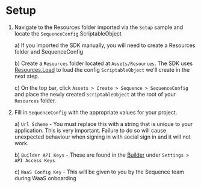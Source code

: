 # Setup

1. Navigate to the Resources folder imported via the `Setup` sample and locate the `SequenceConfig` ScriptableObject
    
    a) If you imported the SDK manually, you will need to create a Resources folder and SequenceConfig

    b) Create a `Resources` folder located at `Assets/Resources`. The SDK uses [Resources.Load](https://docs.unity3d.com/ScriptReference/Resources.Load.html) to load the config `ScriptableObject` we'll create in the next step.
    
    c) On the top bar, click `Assets > Create > Sequence > SequenceConfig` and place the newly created `ScriptableObject` at the root of your `Resources` folder.
2. Fill in `SequenceConfig` with the appropriate values for your project.

    a) `Url Scheme` - You must replace this with a string that is unique to your application. This is very important. Failure to do so will cause unexpected behaviour when signing in with social sign in and it will not work.

    b) `Builder API Keys` - These are found in the [Builder](https://sequence.build/) under `Settings > API Access Keys`

    c) `WaaS Config Key` - This will be given to you by the Sequence team during WaaS onboarding